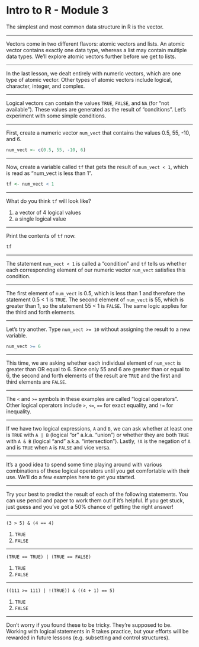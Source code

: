 Intro to R - Module 3
========================================================

The simplest and most common data structure in R is the vector. 

---

Vectors come in two different flavors: atomic vectors and lists. An atomic vector contains exactly one data type, whereas a list may contain multiple data types. We'll explore atomic vectors further before we get to lists.

---

In the last lesson, we dealt entirely with numeric vectors, which are one type of atomic vector. Other types of atomic vectors include logical, character, integer, and complex.

---

Logical vectors can contain the values `TRUE`, `FALSE`, and `NA` (for "not available"). These values are generated as the result of "conditions". Let's experiment with some simple conditions.

---

First, create a numeric vector `num_vect` that contains the values 0.5, 55, -10, and 6.

```r
num_vect <- c(0.5, 55, -10, 6)
```

---

Now, create a variable called `tf` that gets the result of `num_vect < 1`, which is read as "num_vect is less than 1".

```r
tf <- num_vect < 1
```

---

What do you think `tf` will look like?

1. a vector of 4 logical values
2. a single logical value

---

Print the contents of `tf` now.

```r
tf
```

---

The statement `num_vect < 1` is called a "condition" and `tf` tells us whether each corresponding element of our numeric vector `num_vect` satisfies this condition.

---

The first element of `num_vect` is 0.5, which is less than 1 and therefore the statement 0.5 < 1 is `TRUE`. The second element of `num_vect` is 55, which is greater than 1, so the statement 55 < 1 is `FALSE`. The same logic applies for the third and forth elements.

---

Let's try another. Type `num_vect >= 10` without assigning the result to a new variable.

```r
num_vect >= 6
```

---

This time, we are asking whether each individual element of `num_vect` is greater than OR equal to 6. Since only 55 and 6 are greater than or equal to 6, the second and forth elements of the result are `TRUE` and the first and third elements are `FALSE`.

---

The `<` and `>=` symbols in these examples are called "logical operators". Other logical operators include `>`, `<=`, `==` for exact equality, and `!=` for inequality.

---

If we have two logical expressions, `A` and `B`, we can ask whether at least one is `TRUE` with `A | B` (logical "or" a.k.a. "union") or whether they are both `TRUE` with `A & B` (logical "and" a.k.a. "intersection"). Lastly, `!A` is the negation of `A` and is `TRUE` when `A` is `FALSE` and vice versa.

---

It's a good idea to spend some time playing around with various combinations of these logical operators until you get comfortable with their use. We'll do a few examples here to get you started.

---

Try your best to predict the result of each of the following statements. You can use pencil and paper to work them out if it's helpful. If you get stuck, just guess and you've got a 50% chance of getting the right answer!

---

`(3 > 5) & (4 == 4)`

1. `TRUE`
2. `FALSE`

---

`(TRUE == TRUE) | (TRUE == FALSE)`

1. `TRUE`
2. `FALSE`

---

`((111 >= 111) | !(TRUE)) & ((4 + 1) == 5)`

1. `TRUE`
2. `FALSE`

---

Don't worry if you found these to be tricky. They're supposed to be. Working with logical statements in R takes practice, but your efforts will be rewarded in future lessons (e.g. subsetting and control structures).
